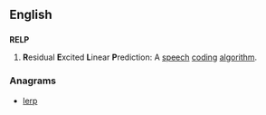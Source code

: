 ==English==

==={{acronym-old|en}}===
'''RELP''' 

# {{context|telecommunications|dated}} '''R'''esidual '''E'''xcited '''L'''inear '''P'''rediction: A [[speech]] [[coding]] [[algorithm]].

===Anagrams===
* [[lerp#English|lerp]]
